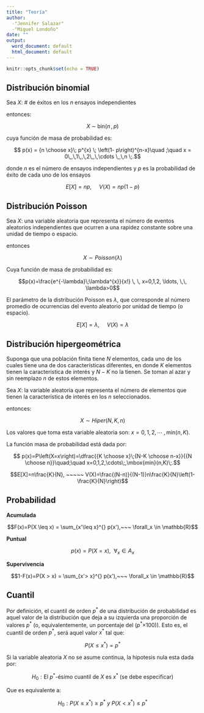 ```yaml
---
title: "Teoría"
author: 
  -"Jennifer Salazar"   
  -"Miguel Londoño"
date: ""
output:
  word_document: default
  html_document: default
---
```


```r
knitr::opts_chunk$set(echo = TRUE)
```

## Distribución binomial 


Sea $X$: # de éxitos en los $n$ ensayos independientes


entonces:


$$X\; \sim \; \mbox{bin}\left(n\,,\,p\right)$$

cuya función de masa de probabilidad es:

$$ p(x) = {n \choose x}\; p^{x} \; \left(1- p\right)^{n-x}\quad ;\quad x = 0\,,\,1\,,\,2\,,\,\cdots \,,\,n \;.$$

donde $n$ es el número de ensayos independientes y $p$ es la probabilidad de éxito de cada uno de los ensayos

$$E[X]=np, ~~~~~ V(X)=np(1-p)$$ 


## Distribución Poisson

Sea $X$: una variable aleatoria que representa el número de eventos aleatorios independientes que ocurren a una rapidez constante sobre una unidad de tiempo o espacio.



entonces 


$$X \sim Poisson(\lambda)$$ 

Cuya función de masa de probabilidad es:


$$p(x)=\frac{e^{-\lambda}\;\lambda^{x}}{x!} \, \, x=0,1,2, \ldots, \,\, \lambda>0$$




El parámetro de la distribución Poisson es $\lambda$, que corresponde al número promedio de ocurrencias del evento aleatorio por unidad de tiempo (o espacio).

$$E[X]=\lambda, ~~~~~ V(X)= \lambda$$


## Distribución hipergeométrica


Suponga que una población finita tiene $N$ elementos, cada uno de los cuales tiene una de dos características diferentes, en donde $K$ elementos tienen la característica de interés y $N-K$ no la tienen. Se toman al azar y sin reemplazo $n$ de estos elementos.

Sea $X:$ la variable aleatoria que representa el número de elementos que tienen la característica de interés en los $n$ seleccionados.

entonces:


$$X \sim Hiper(N,K,n)$$

Los valores que toma esta variable aleatoria son: $x=0,1,2,\cdots\;,\mbox{min}(n,K)$.

La función masa de probabilidad está dada por:

$$ p(x)=P\left(X=x\right)=\dfrac{{K \choose x}\;{N-K \choose n-x}}{{N \choose n}}\quad;\quad x=0,1,2,\cdots\;,\mbox{min}(n,K)\;.$$



$$E[X]=n\frac{K}{N}, ~~~~~ V(X)=\frac{(N-n)}{(N-1)}n\frac{K}{N}\left(1-\frac{K}{N}\right)$$



## Probabilidad 


**Acumulada**


$$F(x)=P(X \leq x) = \sum_{x'\leq x}^{} p(x'),~~~ \forall_x \in  \mathbb{R}$$


**Puntual**


$$p(x)=P(X=x),~~ \forall_x \in A_x$$


**Supervivencia**


$$1-F(x)=P(X > x) = \sum_{x'> x}^{} p(x'),~~~ \forall_x \in  \mathbb{R}$$


## Cuantil


Por definición, el cuantil de orden $p^*$  de una distribución de probabilidad es aquel valor de la distribución que deja a su izquierda una proporción de valores $p^*$ (o, equivalentemente, un porcentaje del ($p^*$×100)).  Esto es, el cuantil de orden $p^*$, será aquel valor $x^*$ tal que:


$$P(X \leq x^*) = p^*$$

Si la variable aleatoria $X$ no se asume continua, la hipotesis nula esta dada por:


$$H_0: \text{El}~p^*\text{-ésimo cuantil de}~X~\text{es}~x^*~\text{(se debe especificar)}$$

Que es equivalente a:


$$H_0: P(X \leq x^*) \geq p^*~y~P(X < x^*) \leq p^*$$

